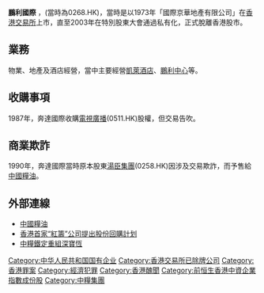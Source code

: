 '''鵬利國際''' ，(當時為0268.HK)，當時是以1973年「國際京華地產有限公司」在[[香港交易所|香港交易所]]上市，直至2003年在特別股東大會通過私有化，正式脫離香港股市。

==業務==
物業、地產及酒店經營，當中主要經營[[凱萊酒店|凱萊酒店]]、[[鵬利中心|鵬利中心]]等。 
 
==收購事項==
1987年，奔達國際收購[[電視廣播|電視廣播]](0511.HK)股權，但交易告吹。

==商業欺詐==
1990年，奔達國際當時原本股東[[湯臣集團|湯臣集團]](0258.HK)因涉及交易欺詐，而予售給[[中國糧油|中國糧油]]。

== 外部連線 ==
*[http://www.cofco.com 中國糧油]{{Wayback|url=http://www.cofco.com/ |date=20200722224140 }}
*[http://www.people.com.cn/BIG5/shizheng/18/21/20030505/984755.html 香港首家“紅籌”公司提出股份回購計划]{{Wayback|url=http://www.people.com.cn/BIG5/shizheng/18/21/20030505/984755.html |date=20050309000950 }}
*[http://www1.nanfangdaily.com.cn/b5/www.nanfangdaily.com.cn/southnews/gs/ssgs/200506090930.asp 中糧鐵定重組深寶恆]{{dead link|date=2018年5月 |bot=InternetArchiveBot |fix-attempted=yes }}

[[Category:中华人民共和国国有企业|Category:中华人民共和国国有企业]]
[[Category:香港交易所已除牌公司|Category:香港交易所已除牌公司]]
[[Category:香港罪案|Category:香港罪案]]
[[Category:經濟犯罪|Category:經濟犯罪]]
[[Category:香港醜聞|Category:香港醜聞]]
[[Category:前恒生香港中資企業指數成份股|Category:前恒生香港中資企業指數成份股]]
[[Category:中糧集團|Category:中糧集團]]